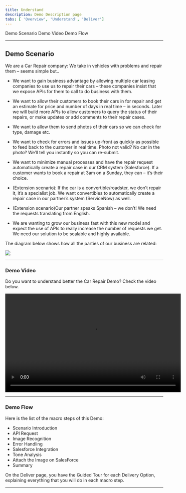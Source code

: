 ```yaml
---
title: Understand
description: Demo Description page
tabs: [ 'Overview', 'Understand', 'Deliver']
---
```



<AnchorLinks>
  <AnchorLink>Demo Scenario</AnchorLink>
  <AnchorLink>Demo Video</AnchorLink>
  <AnchorLink>Demo Flow</AnchorLink>
</AnchorLinks>

***

## Demo Scenario

We are a Car Repair company: We take in vehicles with problems and repair them – seems simple but..

- We want to gain business advantage by allowing multiple car leasing companies to use us to repair their cars – these companies insist that we expose APIs for them to call to do business with them.

- We want to allow their customers to book their cars in for repair and get an estimate for price and number of days in real time – in seconds. Later we will build more APIs to allow customers to query the status of their repairs, or make updates or add comments to their repair cases.

- We want to allow them to send photos of their cars so we can check for type, damage etc.

- We want to check for errors and issues up-front as quickly as possible to feed back to the customer in real time. Photo not valid? No car in the photo? We’ll tell you instantly so you can re-submit.

- We want to minimize manual processes and have the repair request automatically create a repair case in our CRM system (Salesforce). If a customer wants to book a repair at 3am on a Sunday, they can – it’s their choice.

- (Extension scenario): If the car is a convertible/roadster, we don’t repair it, it’s a specialist job. We want convertibles to automatically create a repair case in our partner’s system (ServiceNow) as well.

- (Extension scenario)Our partner speaks Spanish – we don’t! We need the requests translating from English.

- We are wanting to grow our business fast with this new model and expect the use of APIs to really increase the number of requests we get. We need our solution to be scalable and highly available.

The diagram below shows how all the parties of our business are related:

![](images/scenario-1.png)

***

### Demo Video
Do you want to understand better the Car Repair Demo? Check the video below.

<video width="560" height="315" controls>
  <source src="https://dw1.s81c.com/caas-storage/5Khi7XGf/_videos/IBM%20Cloud%20Pak%20for%20Integration%20Overview_%20Creating%20and%20Managing%20APIs.mp4" type="video/mp4">
  </source>
</video>

***

### Demo Flow
Here is the list of the macro steps of this Demo:

  - Scenario Introduction
  - API Request
  - Image Recognition
  - Error Handling
  - Salesforce Integration
  - Tone Analysis
  - Attach the Image on SalesForce
  - Summary

On the Deliver page, you have the Guided Tour for each Delivery Option, explaining everything that you will do in each macro step.

***
